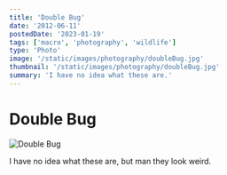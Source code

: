 ```yaml
---
title: 'Double Bug'
date: '2012-06-11'
postedDate: '2023-01-19'
tags: ['macro', 'photography', 'wildlife']
type: 'Photo'
image: '/static/images/photography/doubleBug.jpg'
thumbnail: '/static/images/photography/doubleBug.jpg'
summary: 'I have no idea what these are.'
---
```


# Double Bug

![Double Bug](/static/images/photography/doubleBug.jpg)

I have no idea what these are, but man they look weird.
